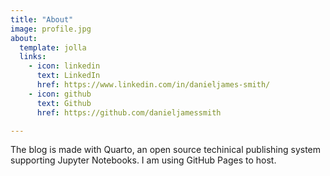 ```yaml
---
title: "About"
image: profile.jpg
about:
  template: jolla
  links:
    - icon: linkedin
      text: LinkedIn
      href: https://www.linkedin.com/in/danieljames-smith/
    - icon: github
      text: Github
      href: https://github.com/danieljamessmith

---
```


The blog is made with Quarto, an open source techinical publishing system supporting Jupyter Notebooks. I am using GitHub Pages to host.
